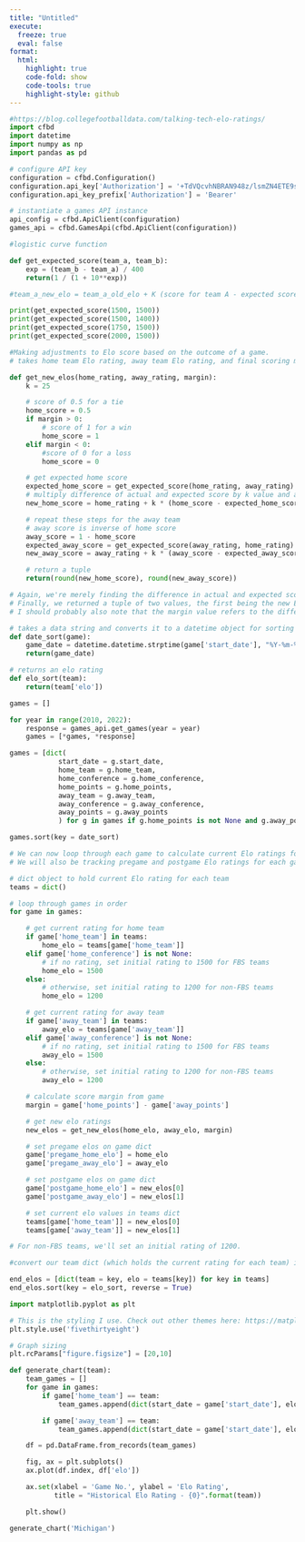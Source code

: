 ```yaml
---
title: "Untitled"
execute: 
  freeze: true
  eval: false
format:
  html:
    highlight: true
    code-fold: show
    code-tools: true
    highlight-style: github
---
```


```python
#https://blog.collegefootballdata.com/talking-tech-elo-ratings/
import cfbd
import datetime
import numpy as np
import pandas as pd
```

```python
# configure API key
configuration = cfbd.Configuration()
configuration.api_key['Authorization'] = '+TdVQcvhNBRAN948z/lsmZN4ETE9sQ60VyQtobVZ+ARur3G1brcO6FLqhoXAYZw1'
configuration.api_key_prefix['Authorization'] = 'Bearer'

# instantiate a games API instance
api_config = cfbd.ApiClient(configuration)
games_api = cfbd.GamesApi(cfbd.ApiClient(configuration))
```

```python
#logistic curve function

def get_expected_score(team_a, team_b):
    exp = (team_b - team_a) / 400
    return(1 / (1 + 10**exp))

#team_a_new_elo = team_a_old_elo + K (score for team A - expected score for team A)
```

```python
print(get_expected_score(1500, 1500))
print(get_expected_score(1500, 1400))
print(get_expected_score(1750, 1500))
print(get_expected_score(2000, 1500))
```

```python
#Making adjustments to Elo score based on the outcome of a game. 
# takes home team Elo rating, away team Elo rating, and final scoring margin as parameters and returns the new Elo ratings for the participants. 

def get_new_elos(home_rating, away_rating, margin):
    k = 25

    # score of 0.5 for a tie
    home_score = 0.5
    if margin > 0:
        # score of 1 for a win
        home_score = 1
    elif margin < 0:
        #score of 0 for a loss
        home_score = 0

    # get expected home score
    expected_home_score = get_expected_score(home_rating, away_rating)
    # multiply difference of actual and expected score by k value and adjust home rating
    new_home_score = home_rating + k * (home_score - expected_home_score)

    # repeat these steps for the away team
    # away score is inverse of home score
    away_score = 1 - home_score
    expected_away_score = get_expected_score(away_rating, home_rating)
    new_away_score = away_rating + k * (away_score - expected_away_score)

    # return a tuple
    return(round(new_home_score), round(new_away_score))
```

```python
# Again, we're merely finding the difference in actual and expected scores for each team, multiplying them by our predefined K factor of 25, and adding that adjustment to the pregame Elo scores. 
# Finally, we returned a tuple of two values, the first being the new Elo rating for the home team and the second being that of the away team. 
# I should probably also note that the margin value refers to the difference in home and away points (i.e. a positive value is a home win while a negative value is an away win)

# takes a data string and converts it to a datetime object for sorting
def date_sort(game):
    game_date = datetime.datetime.strptime(game['start_date'], "%Y-%m-%dT%H:%M:%S.000Z")
    return(game_date)

# returns an elo rating
def elo_sort(team):
    return(team['elo'])
```

```python
games = []

for year in range(2010, 2022):
    response = games_api.get_games(year = year)
    games = [*games, *response]

games = [dict(
            start_date = g.start_date,
            home_team = g.home_team,
            home_conference = g.home_conference,
            home_points = g.home_points,
            away_team = g.away_team,
            away_conference = g.away_conference,
            away_points = g.away_points
            ) for g in games if g.home_points is not None and g.away_points is not None]

games.sort(key = date_sort)
```

```python
# We can now loop through each game to calculate current Elo ratings for each team. 
# We will also be tracking pregame and postgame Elo ratings for each game for each team so that we can track team trends over time as well as look at how game outcomes affect team ratings.

# dict object to hold current Elo rating for each team
teams = dict()

# loop through games in order
for game in games:

    # get current rating for home team
    if game['home_team'] in teams:
        home_elo = teams[game['home_team']]
    elif game['home_conference'] is not None:
        # if no rating, set initial rating to 1500 for FBS teams
        home_elo = 1500
    else:
        # otherwise, set initial rating to 1200 for non-FBS teams
        home_elo = 1200

    # get current rating for away team
    if game['away_team'] in teams:
        away_elo = teams[game['away_team']]
    elif game['away_conference'] is not None:
        # if no rating, set initial rating to 1500 for FBS teams
        away_elo = 1500
    else:
        # otherwise, set initial rating to 1200 for non-FBS teams
        away_elo = 1200

    # calculate score margin from game
    margin = game['home_points'] - game['away_points']

    # get new elo ratings
    new_elos = get_new_elos(home_elo, away_elo, margin)

    # set pregame elos on game dict
    game['pregame_home_elo'] = home_elo
    game['pregame_away_elo'] = away_elo

    # set postgame elos on game dict
    game['postgame_home_elo'] = new_elos[0]
    game['postgame_away_elo'] = new_elos[1]

    # set current elo values in teams dict
    teams[game['home_team']] = new_elos[0]
    teams[game['away_team']] = new_elos[1]
```

```python
# For non-FBS teams, we'll set an initial rating of 1200.

#convert our team dict (which holds the current rating for each team) into a list ordered by rating from highest to lowest

end_elos = [dict(team = key, elo = teams[key]) for key in teams]
end_elos.sort(key = elo_sort, reverse = True)
```

```python
import matplotlib.pyplot as plt

# This is the styling I use. Check out other themes here: https://matplotlib.org/3.2.1/gallery/style_sheets/style_sheets_reference.html
plt.style.use('fivethirtyeight')

# Graph sizing
plt.rcParams["figure.figsize"] = [20,10]
```

```python
def generate_chart(team):
    team_games = []
    for game in games:
        if game['home_team'] == team:
            team_games.append(dict(start_date = game['start_date'], elo = game['postgame_home_elo']))

        if game['away_team'] == team:
            team_games.append(dict(start_date = game['start_date'], elo = game['postgame_away_elo']))

    df = pd.DataFrame.from_records(team_games)

    fig, ax = plt.subplots()
    ax.plot(df.index, df['elo'])

    ax.set(xlabel = 'Game No.', ylabel = 'Elo Rating',
           title = "Historical Elo Rating - {0}".format(team))

    plt.show()
```

```python
generate_chart('Michigan')
```

```python

```

```python

```

```python

```

```python

```